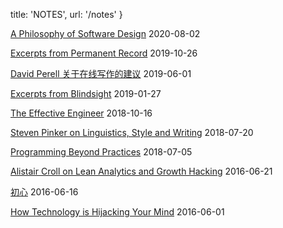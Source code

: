 
  title: 'NOTES',
  url: '/notes'
}


[A Philosophy of Software Design](/notes/a-philosophy-of-software-design) <time>2020-08-02</time>

[Excerpts from Permanent Record](/notes/permanent-record-excerpts) <time>2019-10-26</time>

[David Perell 关于在线写作的建议](/notes/david-perell-writing-online) <time>2019-06-01</time>

[Excerpts from Blindsight](/notes/blindsight-excerpts) <time>2019-01-27</time>

[The Effective Engineer](/notes/the-effective-engineer) <time>2018-10-16</time>

[Steven Pinker on Linguistics, Style and Writing](/notes/steven-pinker-linguistics-style-writing) <time>2018-07-20</time>

[Programming Beyond Practices](/notes/programming-beyond-practices) <time>2018-07-05</time>

[Alistair Croll on Lean Analytics and Growth Hacking](/notes/alistair-croll-lean-analytics-growth-hacking) <time>2016-06-21</time>

[初心](/notes/stay-gold) <time>2016-06-16</time>

[How Technology is Hijacking Your Mind](/notes/how-technology-is-hijacking-your-mind) <time>2016-06-01</time>